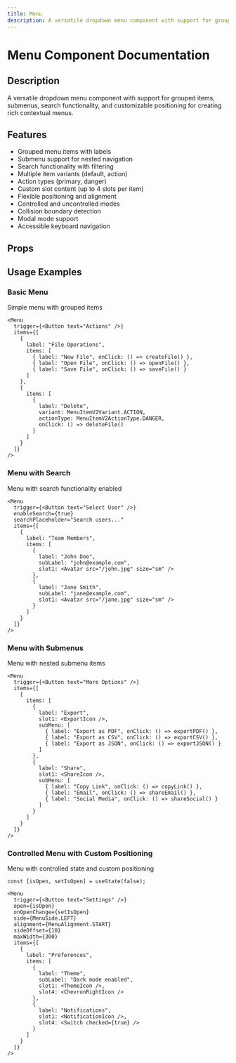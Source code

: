 ```yaml
---
title: Menu
description: A versatile dropdown menu component with support for grouped items, submenus, search functionality, and customizable positioning for creating rich contextual menus.
---
```



# Menu Component Documentation

## Description
A versatile dropdown menu component with support for grouped items, submenus, search functionality, and customizable positioning for creating rich contextual menus.

## Features
- Grouped menu items with labels
- Submenu support for nested navigation
- Search functionality with filtering
- Multiple item variants (default, action)
- Action types (primary, danger)
- Custom slot content (up to 4 slots per item)
- Flexible positioning and alignment
- Controlled and uncontrolled modes
- Collision boundary detection
- Modal mode support
- Accessible keyboard navigation

## Props

<BlendTypeTable componentMeta={menuMeta} />

## Usage Examples

### Basic Menu
Simple menu with grouped items

```tsx
<Menu 
  trigger={<Button text="Actions" />}
  items={[
    {
      label: "File Operations",
      items: [
        { label: "New File", onClick: () => createFile() },
        { label: "Open File", onClick: () => openFile() },
        { label: "Save File", onClick: () => saveFile() }
      ]
    },
    {
      items: [
        { 
          label: "Delete", 
          variant: MenuItemV2Variant.ACTION,
          actionType: MenuItemV2ActionType.DANGER,
          onClick: () => deleteFile()
        }
      ]
    }
  ]}
/>
```

### Menu with Search
Menu with search functionality enabled

```tsx
<Menu 
  trigger={<Button text="Select User" />}
  enableSearch={true}
  searchPlaceholder="Search users..."
  items={[
    {
      label: "Team Members",
      items: [
        { 
          label: "John Doe", 
          subLabel: "john@example.com",
          slot1: <Avatar src="/john.jpg" size="sm" />
        },
        { 
          label: "Jane Smith", 
          subLabel: "jane@example.com",
          slot1: <Avatar src="/jane.jpg" size="sm" />
        }
      ]
    }
  ]}
/>
```

### Menu with Submenus
Menu with nested submenu items

```tsx
<Menu 
  trigger={<Button text="More Options" />}
  items={[
    {
      items: [
        { 
          label: "Export",
          slot1: <ExportIcon />,
          subMenu: [
            { label: "Export as PDF", onClick: () => exportPDF() },
            { label: "Export as CSV", onClick: () => exportCSV() },
            { label: "Export as JSON", onClick: () => exportJSON() }
          ]
        },
        { 
          label: "Share",
          slot1: <ShareIcon />,
          subMenu: [
            { label: "Copy Link", onClick: () => copyLink() },
            { label: "Email", onClick: () => shareEmail() },
            { label: "Social Media", onClick: () => shareSocial() }
          ]
        }
      ]
    }
  ]}
/>
```

### Controlled Menu with Custom Positioning
Menu with controlled state and custom positioning

```tsx
const [isOpen, setIsOpen] = useState(false);

<Menu 
  trigger={<Button text="Settings" />}
  open={isOpen}
  onOpenChange={setIsOpen}
  side={MenuSide.LEFT}
  alignment={MenuAlignment.START}
  sideOffset={10}
  maxWidth={300}
  items={[
    {
      label: "Preferences",
      items: [
        { 
          label: "Theme", 
          subLabel: "Dark mode enabled",
          slot1: <ThemeIcon />,
          slot4: <ChevronRightIcon />
        },
        { 
          label: "Notifications", 
          slot1: <NotificationIcon />,
          slot4: <Switch checked={true} />
        }
      ]
    }
  ]}
/>
```

